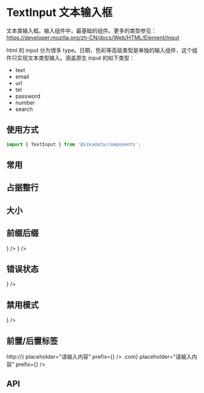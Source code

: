 
<Meta title="表单组件/TextInput 文本输入框/文档" />

# TextInput 文本输入框

文本类输入框。输入组件中，最基础的组件。更多的类型参见：https://developer.mozilla.org/zh-CN/docs/Web/HTML/Element/Input

html 的 input 分为很多 type。日期，色彩等高级类型是单独的输入组件，这个组件只实现文本类型输入。涵盖原生 input 的如下类型：

- text
- email
- url
- tel
- password
- number
- search

## 使用方式

```jsx
import { TextInput } from '@vikadata/components';
```

## 常用

<Canvas>
<ThemeToggle>
  <TextInput placeholder="请输入内容" />
  <TextInput
    lineStyle
    placeholder="请输入内容"
  />
</ThemeToggle>
</Canvas>

## 占据整行

<Canvas>
<ThemeToggle>
  <TextInput
    block
    placeholder="请输入内容"
  />
</ThemeToggle>
</Canvas>

## 大小

<Canvas>
<ThemeToggle>
  <TextInput
    placeholder="请输入内容"
    size="small"
  />
  <TextInput placeholder="请输入内容" />
  <TextInput
    placeholder="请输入内容"
    size="large"
  />
</ThemeToggle>
</Canvas>

## 前缀后缀

<Canvas>
<ThemeToggle>
  <TextInput
    placeholder="请输入内容"
    prefix={<PhonenumberFilled />}
  />
  <TextInput
    placeholder="请输入内容"
    suffix={<PhonenumberFilled />}
  />
</ThemeToggle>
</Canvas>

## 错误状态

<Canvas>
<ThemeToggle>
  <TextInput
    error
    placeholder="请输入内容"
    prefix={<PhonenumberFilled />}
  />
</ThemeToggle>
</Canvas>

## 禁用模式

<Canvas>
<ThemeToggle>
  <TextInput
    disabled
    placeholder="请输入内容"
    prefix={<PhonenumberFilled />}
  />
</ThemeToggle>
</Canvas>

## 前置/后置标签

<Canvas>
<ThemeToggle>
  <TextInput
    addonBefore={<div>http://</div>}
    placeholder="请输入内容"
    prefix={<PhonenumberFilled />}
  />
  <TextInput
    addonAfter={<div>.com</div>}
    placeholder="请输入内容"
    prefix={<PhonenumberFilled />}
  />
</ThemeToggle>
</Canvas>

## API

<ArgsTable of={TextInput} />


